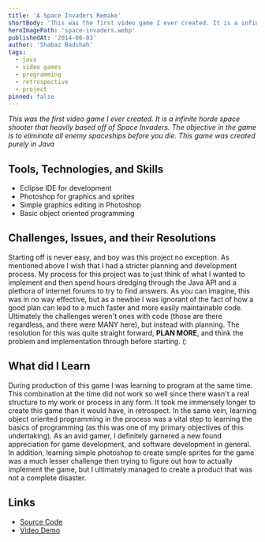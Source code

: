 ```yaml
---
title: 'A Space Invaders Remake'
shortBody: 'This was the first video game I ever created. It is a infinite horde space shooter that heavily based off of Space Invaders. The objective in the game is to eliminate all enemy spaceships before you die. This game was created purely in Java.'
heroImagePath: 'space-invaders.webp'
publishedAt: '2014-06-03'
author: 'Shabaz Badshah'
tags:
  - java
  - video games
  - programming
  - retrospective
  - project
pinned: false
---
```


_This was the first video game I ever created. It is a infinite horde space shooter that heavily based off of Space Invaders. The objective in the game is to eliminate all enemy spaceships before you die. This game was created purely in Java_

## Tools, Technologies, and Skills

- Eclipse IDE for development
- Photoshop for graphics and sprites
- Simple graphics editing in Photoshop
- Basic object oriented programming

## Challenges, Issues, and their Resolutions

Starting off is never easy, and boy was this project no exception. As mentioned above I wish that I had a stricter planning and development process. My process for this project was to just think of what I wanted to implement and then spend hours dredging through the Java API and a plethora of internet forums to try to find answers. As you can imagine, this was in no way effective, but as a newbie I was ignorant of the fact of how a good plan can lead to a much faster and more easily maintainable code. Ultimately the challenges weren't ones with code (those are there regardless, and there were MANY here), but instead with planning. The resolution for this was quite straight forward, **PLAN MORE**, and think the problem and implementation through before starting. (:

## What did I Learn

During production of this game I was learning to program at the same time. This combination at the time did not work so well since there wasn't a real structure to my work or process in any form. It took me immensely longer to create this game than it would have, in retrospect. In the same vein, learning object oriented programming in the process was a vital step to learning the basics of programming (as this was one of my primary objectives of this undertaking). As an avid gamer, I definitely garnered a new found appreciation for game development, and software development in general. In addition, learning simple photoshop to create simple sprites for the game was a much lesser challenge then trying to figure out how to actually implement the game, but I ultimately managed to create a product that was not a complete disaster.

## Links

- [Source Code](https://github.com/ShabazBadshah/SpaceWars)
- [Video Demo](http://www.youtube.com/watch?feature=player_embedded&v=vSHpG_tWrcE)
